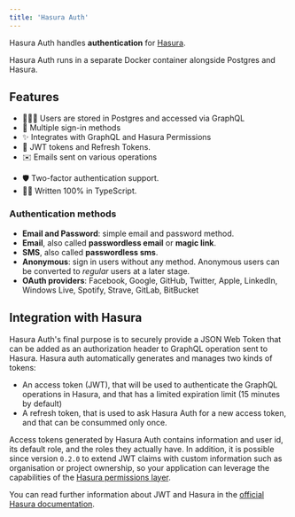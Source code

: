 ```yaml
---
title: 'Hasura Auth'
---
```


Hasura Auth handles **authentication** for [Hasura](https://github.com/hasura/graphql-engine).

Hasura Auth runs in a separate Docker container alongside Postgres and Hasura.

## Features

- 🧑‍🤝‍🧑 Users are stored in Postgres and accessed via GraphQL
- 🔑 Multiple sign-in methods
- ✨ Integrates with GraphQL and Hasura Permissions
- 🔐 JWT tokens and Refresh Tokens.
- ✉️ Emails sent on various operations
<!-- - ✅ Optional checking for Pwned Passwords. -->
- 🛡️ Two-factor authentication support.
- 👨‍💻 Written 100% in TypeScript.

### Authentication methods

- **Email and Password**: simple email and password method.
- **Email**, also called **passwordless email** or **magic link**.
- **SMS**, also called **passwordless sms**.
- **Anonymous**: sign in users without any method. Anonymous users can be
  converted to _regular_ users at a later stage.
- **OAuth providers**: Facebook, Google, GitHub, Twitter, Apple, LinkedIn, Windows Live, Spotify, Strave, GitLab, BitBucket

## Integration with Hasura

Hasura Auth's final purpose is to securely provide a JSON Web Token that can be added as an authorization header to GraphQL operation sent to Hasura.
Hasura auth automatically generates and manages two kinds of tokens:

- An access token (JWT), that will be used to authenticate the GraphQL operations in Hasura, and that has a limited expiration limit (15 minutes by default)
- A refresh token, that is used to ask Hasura Auth for a new access token, and that can be consummed only once.

Access tokens generated by Hasura Auth contains information and user id, its default role, and the roles they actually have. In addition, it is possible since version `0.2.0` to extend JWT claims with custom information such as organisation or project ownership, so your application can leverage the capabilities of the [Hasura permissions layer](https://hasura.io/docs/latest/graphql/core/auth/authorization/index.html).

<!-- - Users and accounts are saved in the database. -->

You can read further information about JWT and Hasura in the [official Hasura documentation](https://hasura.io/docs/latest/graphql/core/auth/authentication/jwt.html).
